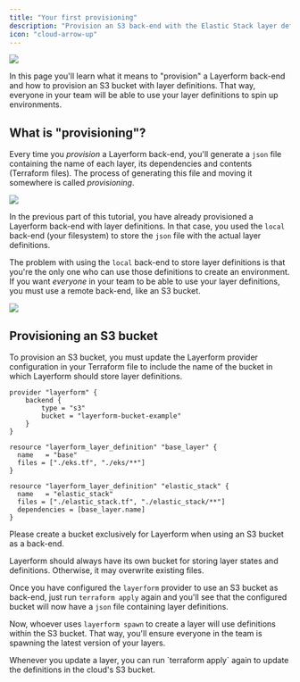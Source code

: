 ```yaml
---
title: "Your first provisioning"
description: "Provision an S3 back-end with the Elastic Stack layer definitions so that developers can use them to spin up development environments later."
icon: "cloud-arrow-up"
---
```


<div className="flex justify-center items-center">
    <img src="./images/cat-spawn.png" className="w-96" />
</div>

In this page you'll learn what it means to "provision" a Layerform back-end and how to provision an S3 bucket with layer definitions. That way, everyone in your team will be able to use your layer definitions to spin up environments.

## What is "provisioning"?

Every time you _provision_ a Layerform back-end, you'll generate a `json` file containing the name of each layer, its dependencies and contents (Terraform files). The process of generating this file and moving it somewhere is called _provisioning_.

![](./images/backend-process.png)

In the previous part of this tutorial, you have already provisioned a Layerform back-end with layer definitions. In that case, you used the `local` back-end (your filesystem) to store the `json` file with the actual layer definitions.

The problem with using the `local` back-end to store layer definitions is that you're the only one who can use those definitions to create an environment. If you want _everyone_ in your team to be able to use your layer definitions, you must use a remote back-end, like an S3 bucket.

![](./images/backend-pull.png)

## Provisioning an S3 bucket

To provision an S3 bucket, you must update the Layerform provider configuration in your Terraform file to include the name of the bucket in which Layerform should store layer definitions.

```hcl
provider "layerform" {
    backend {
        type = "s3"
        bucket = "layerform-bucket-example"
    }
}

resource "layerform_layer_definition" "base_layer" {
  name   = "base"
  files = ["./eks.tf", "./eks/**"]
}

resource "layerform_layer_definition" "elastic_stack" {
  name   = "elastic_stack"
  files = ["./elastic_stack.tf", "./elastic_stack/**"]
  dependencies = [base_layer.name]
}
```

<Warning>
Please create a bucket exclusively for Layerform when using an S3 bucket as a back-end.

Layerform should always have its own bucket for storing layer states and definitions. Otherwise, it may overwrite existing files.

</Warning>

Once you have configured the `layerform` provider to use an S3 bucket as back-end, just run `terraform apply` again and you'll see that the configured bucket will now have a `json` file containing layer definitions.

Now, whoever uses `layerform spawn` to create a layer will use definitions within the S3 bucket. That way, you'll ensure everyone in the team is spawning the latest version of your layers.

<Note>
    Whenever you update a layer, you can run `terraform apply` again to update
    the definitions in the cloud's S3 bucket.
</Note>
